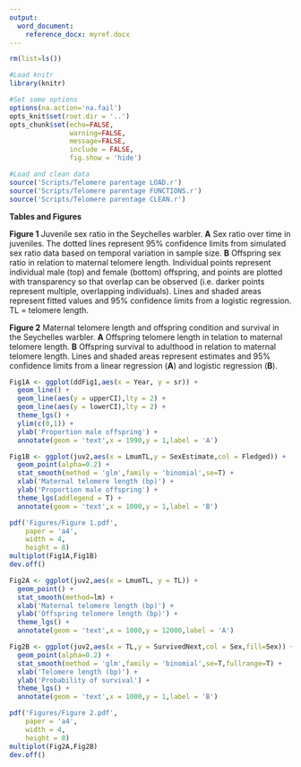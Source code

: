```yaml
---
output:
  word_document:
    reference_docx: myref.docx
---
```


```r

rm(list=ls())

#Load knitr
library(knitr)

#Set some options
options(na.action='na.fail')
opts_knit$set(root.dir = '..')
opts_chunk$set(echo=FALSE,
               warning=FALSE,
               message=FALSE,
               include = FALSE,
               fig.show = 'hide')

```

```r

#Load and clean data
source('Scripts/Telomere parentage LOAD.r')
source('Scripts/Telomere parentage FUNCTIONS.r')
source('Scripts/Telomere parentage CLEAN.r')


```


**Tables and Figures**

**Figure 1** Juvenile sex ratio in the Seychelles warbler. **A** Sex ratio over time in juveniles. The dotted lines represent 95% confidence limits from simulated sex ratio data based on temporal variation in sample size. **B** Offspring sex ratio in relation to maternal telomere length. Individual points represent individual male (top) and female (bottom) offspring, and points are plotted with transparency so that overlap can be observed (i.e. darker points represent multiple, overlapping individuals). Lines and shaded areas represent fitted values and 95% confidence limits from a logistic regression. TL = telomere length.



**Figure 2** Maternal telomere length and offspring condition and survival in the Seychelles warbler. **A** Offspring telomere length in telation to maternal telomere length. **B** Offspring survival to adulthood in relation to maternal telomere length. Lines and shaded areas represent estimates and 95% confidence limits from a linear regression (**A**) and logistic regression (**B**).



```r

Fig1A <- ggplot(ddFig1,aes(x = Year, y = sr)) +
  geom_line() +
  geom_line(aes(y = upperCI),lty = 2) +
  geom_line(aes(y = lowerCI),lty = 2) +
  theme_lgs() +
  ylim(c(0,1)) +
  ylab('Proportion male offspring') +  
  annotate(geom = 'text',x = 1990,y = 1,label = 'A')

Fig1B <- ggplot(juv2,aes(x = LmumTL,y = SexEstimate,col = Fledged)) +
  geom_point(alpha=0.2) +
  stat_smooth(method = 'glm',family = 'binomial',se=T) +
  xlab('Maternal telomere length (bp)') +
  ylab('Proportion male offspring') +
  theme_lgs(addlegend = T) +
  annotate(geom = 'text',x = 1000,y = 1,label = 'B')

pdf('Figures/Figure 1.pdf',
    paper = 'a4',
    width = 4,
    height = 8)
multiplot(Fig1A,Fig1B)
dev.off()

```

```r


Fig2A <- ggplot(juv2,aes(x = LmumTL, y = TL)) +
  geom_point() +
  stat_smooth(method=lm) +
  xlab('Maternal telomere length (bp)') +
  ylab('Offspring telomere length (bp)') +
  theme_lgs() +
  annotate(geom = 'text',x = 1000,y = 12000,label = 'A')

Fig2B <- ggplot(juv2,aes(x = TL,y = SurvivedNext,col = Sex,fill=Sex)) +
  geom_point(alpha=0.2) +
  stat_smooth(method = 'glm',family = 'binomial',se=T,fullrange=T) +
  xlab('Telomere length (bp)') +
  ylab('Probability of survival') +
  theme_lgs() +
  annotate(geom = 'text',x = 1000,y = 1,label = 'B')

pdf('Figures/Figure 2.pdf',
    paper = 'a4',
    width = 4,
    height = 8)
multiplot(Fig2A,Fig2B)
dev.off()
```

